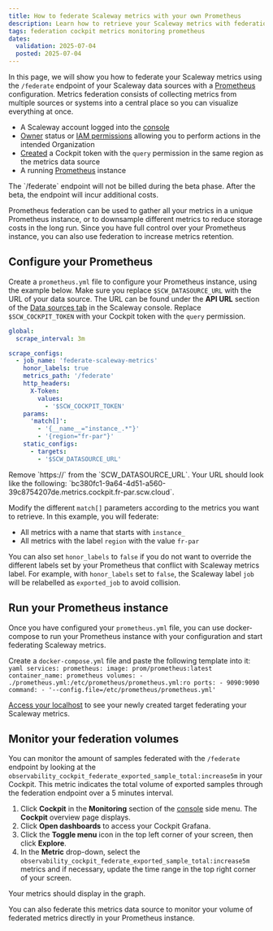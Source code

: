 ```yaml
---
title: How to federate Scaleway metrics with your own Prometheus
description: Learn how to retrieve your Scaleway metrics with federation and reuse them within your own Prometheus with this step-by-step guide.
tags: federation cockpit metrics monitoring prometheus
dates:
  validation: 2025-07-04
  posted: 2025-07-04
---
```



In this page, we will show you how to federate your Scaleway metrics using the `/federate` endpoint of your Scaleway data sources with a [Prometheus](https://prometheus.io) configuration. Metrics federation consists of collecting metrics from multiple sources or systems into a central place so you can visualize everything at once.

<Requirements />

 - A Scaleway account logged into the [console](https://console.scaleway.com)
 - [Owner](/iam/concepts/#owner) status or [IAM permissions](/iam/concepts/#permission) allowing you to perform actions in the intended Organization
 - [Created](/cockpit/how-to/create-token/) a Cockpit token with the `query` permission in the same region as the metrics data source
 - A running [Prometheus](https://prometheus.io) instance

<Message type="note">
  The `/federate` endpoint will not be billed during the beta phase. After the beta, the endpoint will incur additional costs.
</Message>

Prometheus federation can be used to gather all your metrics in a unique Prometheus instance, or to downsample different metrics to reduce storage costs in the long run.
Since you have full control over your Prometheus instance, you can also use federation to increase metrics retention.

## Configure your Prometheus

Create a `prometheus.yml` file to configure your Prometheus instance, using the example below.
Make sure you replace `$SCW_DATASOURCE_URL` with the URL of your data source. The URL can be found under the **API URL** section of the [Data sources tab](https://console.scaleway.com/cockpit/dataSource) in the Scaleway console. Replace `$SCW_COCKPIT_TOKEN` with your Cockpit token with the `query` permission.

```yaml
global:
  scrape_interval: 3m

scrape_configs:
  - job_name: 'federate-scaleway-metrics'
    honor_labels: true
    metrics_path: '/federate'
    http_headers:
      X-Token:
        values:
          - '$SCW_COCKPIT_TOKEN'
    params:
      'match[]':
        - '{__name__="instance_.*"}'
        - '{region="fr-par"}'
    static_configs:
      - targets:
        - '$SCW_DATASOURCE_URL'
```

<Message type="important">
  Remove `https://` from the `SCW_DATASOURCE_URL`. Your URL should look like the following: `bc380fc1-9a64-4d51-a560-39c8754207de.metrics.cockpit.fr-par.scw.cloud`.
</Message>

Modify the different `match[]` parameters according to the metrics you want to retrieve. In this example, you will federate:
  - All metrics with a name that starts with `instance_`
  - All metrics with the label `region` with the value `fr-par`

You can also set `honor_labels` to `false` if you do not want to override the different labels set by your Prometheus that conflict with Scaleway metrics label.
For example, with `honor_labels` set to `false`, the Scaleway label `job` will be relabelled as `exported_job` to avoid collision.

## Run your Prometheus instance

Once you have configured your `prometheus.yml` file, you can use docker-compose to run your Prometheus instance with your configuration and start federating Scaleway metrics.

Create a `docker-compose.yml` file and paste the following template into it:
    ```yaml
    services:
      prometheus:
        image: prom/prometheus:latest
        container_name: prometheus
        volumes:
          - ./prometheus.yml:/etc/prometheus/prometheus.yml:ro
        ports:
          - 9090:9090
        command:
          - '--config.file=/etc/prometheus/prometheus.yml'
    ```

[Access your localhost](http://localhost:9090/targets) to see your newly created target federating your Scaleway metrics.

## Monitor your federation volumes

You can monitor the amount of samples federated with the `/federate` endpoint by looking at the `observability_cockpit_federate_exported_sample_total:increase5m` in your Cockpit.
This metric indicates the total volume of exported samples through the federation endpoint over a 5 minutes interval.

1. Click **Cockpit** in the **Monitoring** section of the [console](https://console.scaleway.com/) side menu. The **Cockpit** overview page displays.
2. Click **Open dashboards** to access your Cockpit Grafana.
3. Click the **Toggle menu** icon in the top left corner of your screen, then click **Explore**.
4. In the **Metric** drop-down, select the `observability_cockpit_federate_exported_sample_total:increase5m` metrics and if necessary, update the time range in the top right corner of your screen.

Your metrics should display in the graph.

<Message type="note">
  You can also federate this metrics data source to monitor your volume of federated metrics directly in your Prometheus instance.
</Message>
